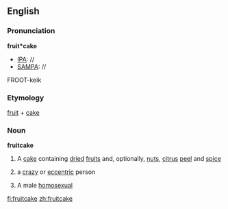 ==English==
===Pronunciation===

'''fruit*cake'''
*[[IPA]]: //
*[[SAMPA]]: //
FROOT-keik
===Etymology===
[[fruit]] + [[cake]]
===Noun===
{{wikipedia}}
'''fruitcake'''
# A [[cake]] containing [[dried]] [[fruit]]s and, optionally, [[nut]]s, [[citrus]] [[peel]] and [[spice]]
#{{slang}} a [[crazy]] or [[eccentric]] person
# {{slang}} {{pejorative}} A male [[homosexual]]

[[fi:fruitcake]]
[[zh:fruitcake]]
